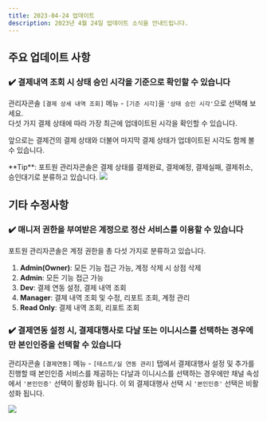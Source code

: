 ```yaml
---
title: 2023-04-24 업데이트
description: 2023년 4월 24일 업데이트 소식을 안내드립니다.
---
```




<Banner />

## 주요 업데이트 사항

### ✔️ 결제내역 조회 시 상태 승인 시각을 기준으로 확인할 수 있습니다

관리자콘솔 `[결제 상세 내역 조회]` 메뉴 - `[기준 시각]`을 `'상태 승인 시각'`으로 선택해 보세요.\
다섯 가지 결제 상태에 따라 가장 최근에 업데이트된 시각을 확인할 수 있습니다.

앞으로는 결제건의 결제 상태와 더불어 마지막 결제 상태가 업데이트된 시각도 함께 볼 수 있습니다.

<Hint style="info">
**Tip**: 포트원 관리자콘솔은 결제 상태를 결제완료, 결제예정, 결제실패, 결제취소, 승인대기로 분류하고 있습니다.

</Hint>


<img src={screenshot1} />

## 기타 수정사항

### ✔️ 매니저 권한을 부여받은 계정으로 정산 서비스를 이용할 수 있습니다

포트원 관리자콘솔은 계정 권한을 총 다섯 가지로 분류하고 있습니다.

1. **Admin(Owner)**: 모든 기능 접근 가능, 계정 삭제 시 상점 삭제
2. **Admin**: 모든 기능 접근 가능
3. **Dev**: 결제 연동 설정, 결제 내역 조회
4. **Manager**: 결제 내역 조회 및 수정, 리포트 조회, 계정 관리
5. **Read Only**: 결제 내역 조회, 리포트 조회

### ✔️ 결제연동 설정 시, 결제대행사로 다날 또는 이니시스를 선택하는 경우에만 본인인증을 선택할 수 있습니다

관리자콘솔 `[결제연동]` 메뉴 - `[테스트/실 연동 관리]` 탭에서 결제대행사 설정 및 추가를 진행할 때 본인인증 서비스를 제공하는 다날과 이니시스를 선택하는 경우에만 채널 속성에서 `'본인인증'` 선택이 활성화 됩니다.
이 외 결제대행사 선택 시 `'본인인증'` 선택은 비활성화 됩니다.


<img src={screenshot2} />

<Footer date="2023년 4월 27일" />

